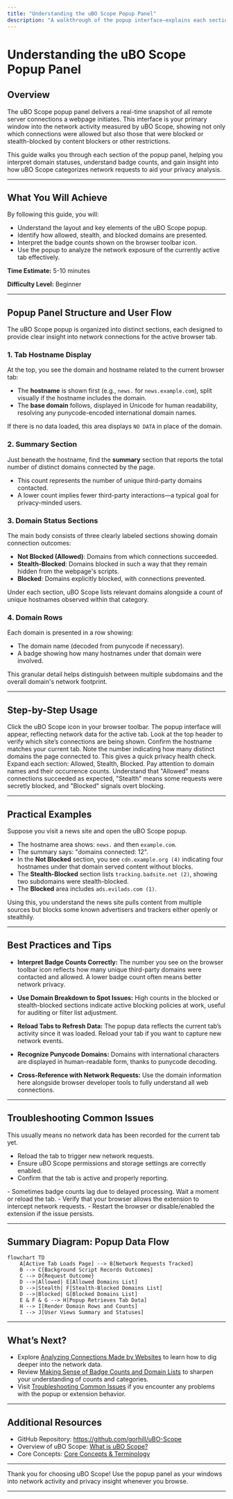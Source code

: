 ```yaml
---
title: "Understanding the uBO Scope Popup Panel"
description: "A walkthrough of the popup interface—explains each section, how domain statuses are displayed, and what the badge counts mean. Get familiar with allowed, blocked, and stealth domain indicators, and learn to interpret network activity summaries."
---
```


# Understanding the uBO Scope Popup Panel

## Overview

The uBO Scope popup panel delivers a real-time snapshot of all remote server connections a webpage initiates. This interface is your primary window into the network activity measured by uBO Scope, showing not only which connections were allowed but also those that were blocked or stealth-blocked by content blockers or other restrictions.

This guide walks you through each section of the popup panel, helping you interpret domain statuses, understand badge counts, and gain insight into how uBO Scope categorizes network requests to aid your privacy analysis.

---

## What You Will Achieve

By following this guide, you will:

- Understand the layout and key elements of the uBO Scope popup.
- Identify how allowed, stealth, and blocked domains are presented.
- Interpret the badge counts shown on the browser toolbar icon.
- Use the popup to analyze the network exposure of the currently active tab effectively.

**Time Estimate:** 5-10 minutes

**Difficulty Level:** Beginner

---

## Popup Panel Structure and User Flow

The uBO Scope popup is organized into distinct sections, each designed to provide clear insight into network connections for the active browser tab.

### 1. Tab Hostname Display

At the top, you see the domain and hostname related to the current browser tab:

- The **hostname** is shown first (e.g., `news.` for `news.example.com`), split visually if the hostname includes the domain.
- The **base domain** follows, displayed in Unicode for human readability, resolving any punycode-encoded international domain names.

If there is no data loaded, this area displays `NO DATA` in place of the domain.

### 2. Summary Section

Just beneath the hostname, find the **summary** section that reports the total number of distinct domains connected by the page.

- This count represents the number of unique third-party domains contacted.
- A lower count implies fewer third-party interactions—a typical goal for privacy-minded users.

### 3. Domain Status Sections

The main body consists of three clearly labeled sections showing domain connection outcomes:

- **Not Blocked (Allowed)**: Domains from which connections succeeded.
- **Stealth-Blocked**: Domains blocked in such a way that they remain hidden from the webpage's scripts.
- **Blocked**: Domains explicitly blocked, with connections prevented.

Under each section, uBO Scope lists relevant domains alongside a count of unique hostnames observed within that category.

### 4. Domain Rows

Each domain is presented in a row showing:

- The domain name (decoded from punycode if necessary).
- A badge showing how many hostnames under that domain were involved.

This granular detail helps distinguish between multiple subdomains and the overall domain's network footprint.

---

## Step-by-Step Usage

<Steps>
<Step title="Open the uBO Scope Popup">
Click the uBO Scope icon in your browser toolbar. The popup interface will appear, reflecting network data for the active tab.
</Step>
<Step title="Review the Tab Hostname Display">
Look at the top header to verify which site’s connections are being shown. Confirm the hostname matches your current tab.
</Step>
<Step title="Interpret the Summary Count">
Note the number indicating how many distinct domains the page connected to. This gives a quick privacy health check.
</Step>
<Step title="Explore Domain Categories">
Expand each section: Allowed, Stealth, Blocked. Pay attention to domain names and their occurrence counts.
</Step>
<Step title="Assess Connection Outcomes">
Understand that "Allowed" means connections succeeded as expected, "Stealth" means some requests were secretly blocked, and "Blocked" signals overt blocking.
</Step>
</Steps>

---

## Practical Examples

Suppose you visit a news site and open the uBO Scope popup.

- The hostname area shows: `news.` and then `example.com`.
- The summary says: "domains connected: 12".
- In the **Not Blocked** section, you see `cdn.example.org (4)` indicating four hostnames under that domain served content without blocks.
- The **Stealth-Blocked** section lists `tracking.badsite.net (2)`, showing two subdomains were stealth-blocked.
- The **Blocked** area includes `ads.evilads.com (1)`.

Using this, you understand the news site pulls content from multiple sources but blocks some known advertisers and trackers either openly or stealthily.

---

## Best Practices and Tips

- **Interpret Badge Counts Correctly:** The number you see on the browser toolbar icon reflects how many unique third-party domains were contacted and allowed. A lower badge count often means better network privacy.

- **Use Domain Breakdown to Spot Issues:** High counts in the blocked or stealth-blocked sections indicate active blocking policies at work, useful for auditing or filter list adjustment.

- **Reload Tabs to Refresh Data:** The popup data reflects the current tab’s activity since it was loaded. Reload your tab if you want to capture new network events.

- **Recognize Punycode Domains:** Domains with international characters are displayed in human-readable form, thanks to punycode decoding.

- **Cross-Reference with Network Requests:** Use the domain information here alongside browser developer tools to fully understand all web connections.

---

## Troubleshooting Common Issues

<AccordionGroup title="Troubleshooting the Popup Panel">
<Accordion title="Popup Shows 'NO DATA' or Blank">
This usually means no network data has been recorded for the current tab yet.

- Reload the tab to trigger new network requests.
- Ensure uBO Scope permissions and storage settings are correctly enabled.
- Confirm that the tab is active and properly reporting.
</Accordion>
<Accordion title="Badge Count Does Not Update">
- Sometimes badge counts lag due to delayed processing. Wait a moment or reload the tab.
- Verify that your browser allows the extension to intercept network requests.
- Restart the browser or disable/enabled the extension if the issue persists.
</Accordion>
</AccordionGroup>

---

## Summary Diagram: Popup Data Flow

```mermaid
flowchart TD
    A[Active Tab Loads Page] --> B[Network Requests Tracked]
    B --> C[Background Script Records Outcomes]
    C --> D{Request Outcome}
    D -->|Allowed| E[Allowed Domains List]
    D -->|Stealth| F[Stealth-Blocked Domains List]
    D -->|Blocked| G[Blocked Domains List]
    E & F & G --> H[Popup Retrieves Tab Data]
    H --> I[Render Domain Rows and Counts]
    I --> J[User Views Summary and Statuses]
```

---

## What’s Next?

- Explore [Analyzing Connections Made by Websites](/guides/workflows/analyzing-network-connections) to learn how to dig deeper into the network data.
- Review [Making Sense of Badge Counts and Domain Lists](/guides/workflows/interpreting-badge-counts) to sharpen your understanding of counts and categories.
- Visit [Troubleshooting Common Issues](/getting-started/troubleshooting/common-issues) if you encounter any problems with the popup or extension behavior.

---

## Additional Resources

- GitHub Repository: <https://github.com/gorhill/uBO-Scope>
- Overview of uBO Scope: [What is uBO Scope?](/overview/introduction-core-value/product-intro-value)
- Core Concepts: [Core Concepts & Terminology](/overview/architecture-concepts/core-terminology)


---

Thank you for choosing uBO Scope! Use the popup panel as your windows into network activity and privacy insight whenever you browse.

---